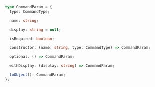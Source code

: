 ```ts
type CommandParam = {
  type: CommandType;

  name: string;

  display: string = null;

  isRequired: boolean;

  constructor: (name: string, type: CommandType) => CommandParam;

  optional: () => CommandParam;

  withDisplay: (display: string) => CommandParam;

  toObject(): CommandParam;
};
```
